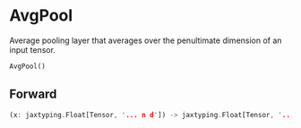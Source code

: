 
# AvgPool

Average pooling layer that averages over the penultimate dimension of an input tensor.

```python copy
AvgPool()
```



## Forward
```rust
(x: jaxtyping.Float[Tensor, '... n d']) -> jaxtyping.Float[Tensor, '... d']
```
